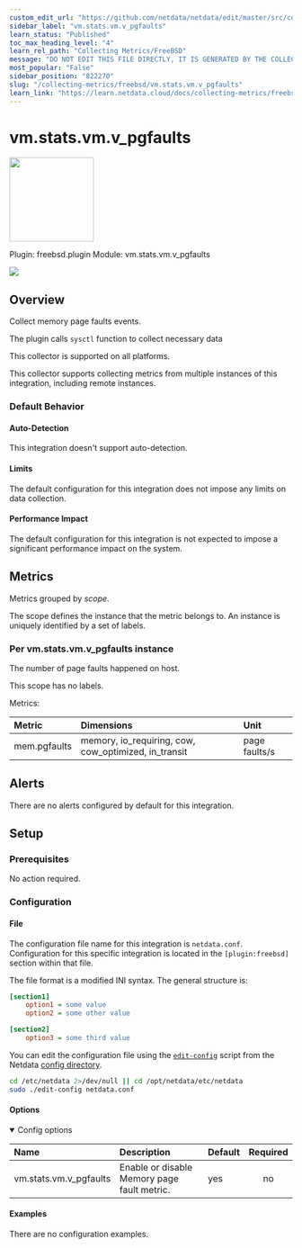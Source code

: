 ```yaml
---
custom_edit_url: "https://github.com/netdata/netdata/edit/master/src/collectors/freebsd.plugin/metadata.yaml"
sidebar_label: "vm.stats.vm.v_pgfaults"
learn_status: "Published"
toc_max_heading_level: "4"
learn_rel_path: "Collecting Metrics/FreeBSD"
message: "DO NOT EDIT THIS FILE DIRECTLY, IT IS GENERATED BY THE COLLECTOR'S metadata.yaml FILE"
most_popular: "False"
sidebar_position: "822270"
slug: "/collecting-metrics/freebsd/vm.stats.vm.v_pgfaults"
learn_link: "https://learn.netdata.cloud/docs/collecting-metrics/freebsd/vm.stats.vm.v_pgfaults"
---
```



# vm.stats.vm.v_pgfaults


<img src="https://netdata.cloud/img/memory.svg" width="150"/>


Plugin: freebsd.plugin
Module: vm.stats.vm.v_pgfaults

<img src="https://img.shields.io/badge/maintained%20by-Netdata-%2300ab44" />

## Overview

Collect memory page faults events.

The plugin calls `sysctl` function to collect necessary data

This collector is supported on all platforms.

This collector supports collecting metrics from multiple instances of this integration, including remote instances.


### Default Behavior

#### Auto-Detection

This integration doesn't support auto-detection.

#### Limits

The default configuration for this integration does not impose any limits on data collection.

#### Performance Impact

The default configuration for this integration is not expected to impose a significant performance impact on the system.


## Metrics

Metrics grouped by *scope*.

The scope defines the instance that the metric belongs to. An instance is uniquely identified by a set of labels.



### Per vm.stats.vm.v_pgfaults instance

The number of page faults happened on host.

This scope has no labels.

Metrics:

| Metric | Dimensions | Unit |
|:------|:----------|:----|
| mem.pgfaults | memory, io_requiring, cow, cow_optimized, in_transit | page faults/s |



## Alerts

There are no alerts configured by default for this integration.


## Setup

### Prerequisites

No action required.

### Configuration

#### File

The configuration file name for this integration is `netdata.conf`.
Configuration for this specific integration is located in the `[plugin:freebsd]` section within that file.

The file format is a modified INI syntax. The general structure is:

```ini
[section1]
    option1 = some value
    option2 = some other value

[section2]
    option3 = some third value
```
You can edit the configuration file using the [`edit-config`](/docs/netdata-agent/configuration#edit-a-configuration-file-using-edit-config) script from the
Netdata [config directory](/docs/netdata-agent/configuration#the-netdata-config-directory).

```bash
cd /etc/netdata 2>/dev/null || cd /opt/netdata/etc/netdata
sudo ./edit-config netdata.conf
```
#### Options



<details open>
<summary>Config options</summary>

| Name | Description | Default | Required |
|:----|:-----------|:-------|:--------:|
| vm.stats.vm.v_pgfaults | Enable or disable Memory page fault metric. | yes | no |

</details>

#### Examples
There are no configuration examples.


